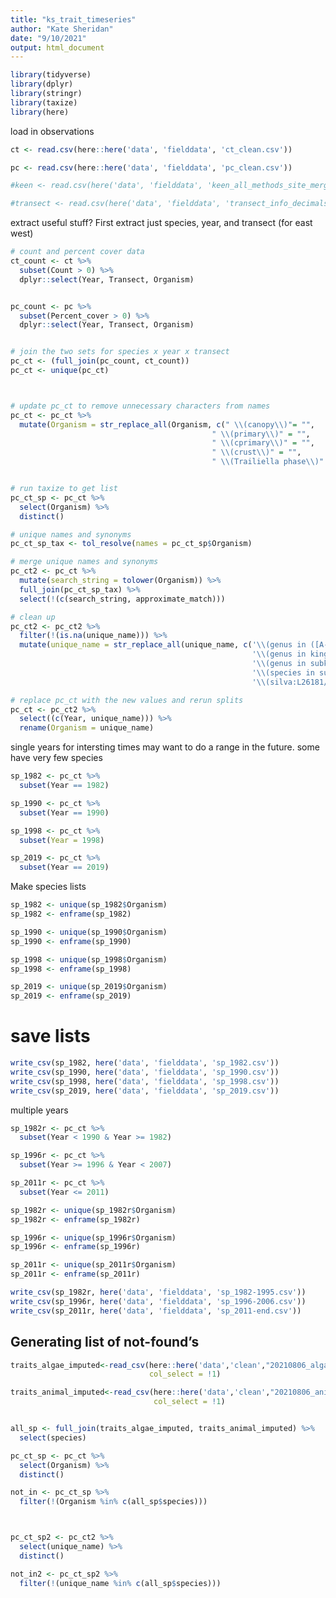 ```yaml
---
title: "ks_trait_timeseries"
author: "Kate Sheridan"
date: "9/10/2021"
output: html_document
---
```


```r
library(tidyverse)
library(dplyr)
library(stringr)
library(taxize)
library(here)
```

load in observations
```r
ct <- read.csv(here::here('data', 'fielddata', 'ct_clean.csv'))

pc <- read.csv(here::here('data', 'fielddata', 'pc_clean.csv'))

#keen <- read.csv(here('data', 'fielddata', 'keen_all_methods_site_merged.csv'))

#transect <- read.csv(here('data', 'fielddata', 'transect_info_decimals.csv'))

```


extract useful stuff?
First extract just species, year, and transect (for east west)
```r
# count and percent cover data
ct_count <- ct %>%
  subset(Count > 0) %>%
  dplyr::select(Year, Transect, Organism)


pc_count <- pc %>%
  subset(Percent_cover > 0) %>%
  dplyr::select(Year, Transect, Organism)


# join the two sets for species x year x transect
pc_ct <- (full_join(pc_count, ct_count))
pc_ct <- unique(pc_ct)



# update pc_ct to remove unnecessary characters from names
pc_ct <- pc_ct %>%
  mutate(Organism = str_replace_all(Organism, c(" \\(canopy\\)"= "",
                                             " \\(primary\\)" = "",
                                             " \\(cprimary\\)" = "",
                                             " \\(crust\\)" = "",
                                             " \\(Trailiella phase\\)" = "")))


# run taxize to get list
pc_ct_sp <- pc_ct %>%
  select(Organism) %>%
  distinct()

# unique names and synonyms
pc_ct_sp_tax <- tol_resolve(names = pc_ct_sp$Organism)

# merge unique names and synonyms
pc_ct2 <- pc_ct %>%
  mutate(search_string = tolower(Organism)) %>%
  full_join(pc_ct_sp_tax) %>%
  select(!(c(search_string, approximate_match)))

# clean up
pc_ct2 <- pc_ct2 %>%
  filter(!(is.na(unique_name))) %>%
  mutate(unique_name = str_replace_all(unique_name, c('\\(genus in ([A-Z][a-z]+)\\)' = '',
                                                      '\\(genus in kingdom ([A-Z][a-z]+)\\)' = '',
                                                      '\\(genus in subkingdom SAR\\)' = '',
                                                      '\\(species in subkingdom SAR\\)' = '',
                                                      '\\(silva:L26181/#6\\)' = '')))

# replace pc_ct with the new values and rerun splits
pc_ct <- pc_ct2 %>%
  select((c(Year, unique_name))) %>%
  rename(Organism = unique_name)
```

single years for intersting times
may want to do a range in the future. some have very few species

```r

sp_1982 <- pc_ct %>%
  subset(Year == 1982)

sp_1990 <- pc_ct %>%
  subset(Year == 1990)

sp_1998 <- pc_ct %>%
  subset(Year = 1998)

sp_2019 <- pc_ct %>%
  subset(Year == 2019)
```


Make species lists
```r

sp_1982 <- unique(sp_1982$Organism)
sp_1982 <- enframe(sp_1982)

sp_1990 <- unique(sp_1990$Organism)
sp_1990 <- enframe(sp_1990)

sp_1998 <- unique(sp_1998$Organism)
sp_1998 <- enframe(sp_1998)

sp_2019 <- unique(sp_2019$Organism)
sp_2019 <- enframe(sp_2019)

```

# save lists

```r
write_csv(sp_1982, here('data', 'fielddata', 'sp_1982.csv'))
write_csv(sp_1990, here('data', 'fielddata', 'sp_1990.csv'))
write_csv(sp_1998, here('data', 'fielddata', 'sp_1998.csv'))
write_csv(sp_2019, here('data', 'fielddata', 'sp_2019.csv'))
```


multiple years

```r
sp_1982r <- pc_ct %>%
  subset(Year < 1990 & Year >= 1982)

sp_1996r <- pc_ct %>%
  subset(Year >= 1996 & Year < 2007)

sp_2011r <- pc_ct %>%
  subset(Year <= 2011)

```

```r
sp_1982r <- unique(sp_1982r$Organism)
sp_1982r <- enframe(sp_1982r)

sp_1996r <- unique(sp_1996r$Organism)
sp_1996r <- enframe(sp_1996r)

sp_2011r <- unique(sp_2011r$Organism)
sp_2011r <- enframe(sp_2011r)

```


```r
write_csv(sp_1982r, here('data', 'fielddata', 'sp_1982-1995.csv'))
write_csv(sp_1996r, here('data', 'fielddata', 'sp_1996-2006.csv'))
write_csv(sp_2011r, here('data', 'fielddata', 'sp_2011-end.csv'))
```



## Generating list of not-found's

```r
traits_algae_imputed<-read_csv(here::here('data','clean',"20210806_algae_imputed.csv"), 
                               col_select = !1)

traits_animal_imputed<-read_csv(here::here('data','clean',"20210806_animal_imputed.csv"), 
                                col_select = !1)


all_sp <- full_join(traits_algae_imputed, traits_animal_imputed) %>%
  select(species)

pc_ct_sp <- pc_ct %>%
  select(Organism) %>%
  distinct()

not_in <- pc_ct_sp %>%
  filter(!(Organism %in% c(all_sp$species)))



pc_ct_sp2 <- pc_ct2 %>%
  select(unique_name) %>%
  distinct()

not_in2 <- pc_ct_sp2 %>%
  filter(!(unique_name %in% c(all_sp$species)))
```



